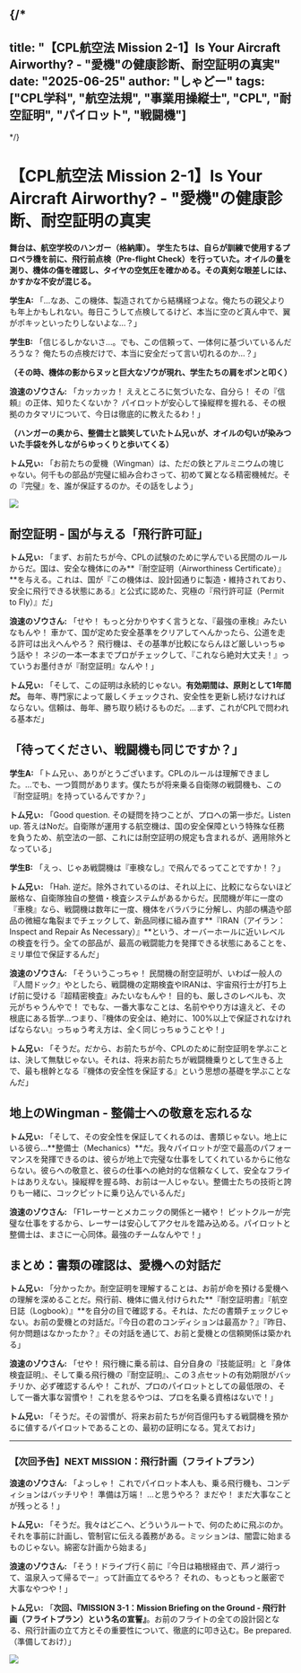 
{/*
---
title: "【CPL航空法 Mission 2-1】Is Your Aircraft Airworthy? - "愛機"の健康診断、耐空証明の真実"
date: "2025-06-25"
author: "しゃどー"
tags: ["CPL学科", "航空法規", "事業用操縦士", "CPL", "耐空証明", "パイロット", "戦闘機"]
---
*/}

# 【CPL航空法 Mission 2-1】Is Your Aircraft Airworthy? - "愛機"の健康診断、耐空証明の真実

**舞台は、航空学校のハンガー（格納庫）。**
**学生たちは、自らが訓練で使用するプロペラ機を前に、飛行前点検（Pre-flight Check）を行っていた。オイルの量を測り、機体の傷を確認し、タイヤの空気圧を確かめる。その真剣な眼差しには、かすかな不安が混じる。**

**学生A:** 「…なあ、この機体、製造されてから結構経つよな。俺たちの親父よりも年上かもしれない。毎日こうして点検してるけど、本当に空のど真ん中で、翼がポキッといったりしないよな…？」

**学生B:** 「信じるしかないさ…。でも、この信頼って、一体何に基づいているんだろうな？ 俺たちの点検だけで、本当に安全だって言い切れるのか…？」

**（その時、機体の影からヌッと巨大なゾウが現れ、学生たちの肩をポンと叩く）**

**浪速のゾウさん:** 「カッカッカ！ ええところに気づいたな、自分ら！ その『信頼』の正体、知りたくないか？ パイロットが安心して操縦桿を握れる、その根拠のカタマリについて、今日は徹底的に教えたるわ！」

**（ハンガーの奥から、整備士と談笑していたトム兄ぃが、オイルの匂いが染みついた手袋を外しながらゆっくりと歩いてくる）**

**トム兄ぃ:** 「お前たちの愛機（Wingman）は、ただの鉄とアルミニウムの塊じゃない。何千もの部品が完璧に組み合わさって、初めて翼となる精密機械だ。その『完璧』を、誰が保証するのか。その話をしよう」

<Image
  src="/images/ContentImages/tadakatsu.jpg"
  width={600}
  height={350}
/>

## 耐空証明 - 国が与える「飛行許可証」

**トム兄ぃ:** 「まず、お前たちが今、CPLの試験のために学んでいる民間のルールからだ。国は、安全な機体にのみ**『耐空証明（Airworthiness Certificate）』**を与える。これは、国が『この機体は、設計図通りに製造・維持されており、安全に飛行できる状態にある』と公式に認めた、<Highlight>究極の『飛行許可証（Permit to Fly）』</Highlight>だ」

**浪速のゾウさん:** 「せや！ もっと分かりやすく言うとな、<Highlight>『最強の車検』</Highlight>みたいなもんや！ 車かて、国が定めた安全基準をクリアしてへんかったら、公道を走る許可は出えへんやろ？ 飛行機は、その基準が比較にならんほど厳しいっちゅう話や！ ネジの一本一本までプロがチェックして、『これなら絶対大丈夫！』っていうお墨付きが『耐空証明』なんや！」

**トム兄ぃ:** 「そして、この証明は永続的じゃない。**有効期間は、原則として<Highlight>1年間</Highlight>だ。** 毎年、専門家によって厳しくチェックされ、安全性を更新し続けなければならない。信頼は、毎年、勝ち取り続けるものだ。…まず、これがCPLで問われる基本だ」

## 「待ってください、戦闘機も同じですか？」

**学生A:** 「トム兄ぃ、ありがとうございます。CPLのルールは理解できました。…でも、一つ質問があります。僕たちが将来乗る自衛隊の戦闘機も、この『耐空証明』を持っているんですか？」

**トム兄ぃ:** 「Good question. その疑問を持つことが、プロへの第一歩だ。Listen up. 答えはNoだ。自衛隊が運用する航空機は、国の安全保障という特殊な任務を負うため、<Highlight>航空法の一部、これには耐空証明の規定も含まれるが、適用除外となっている</Highlight>」

**学生B:** 「えっ、じゃあ戦闘機は『車検なし』で飛んでるってことですか！？」

**トム兄ぃ:** 「Hah. 逆だ。除外されているのは、<Highlight>それ以上に、比較にならないほど厳格な、自衛隊独自の整備・検査システムがあるからだ</Highlight>。民間機が年に一度の『車検』なら、戦闘機は数年に一度、機体をバラバラに分解し、内部の構造や部品の微細な亀裂までチェックして、新品同様に組み直す**『IRAN（アイラン：Inspect and Repair As Necessary）』**という、オーバーホールに近いレベルの検査を行う。全ての部品が、最高の戦闘能力を発揮できる状態にあることを、ミリ単位で保証するんだ」

**浪速のゾウさん:** 「そういうこっちゃ！ 民間機の耐空証明が、いわば<Highlight>一般人の『人間ドック』</Highlight>やとしたら、戦闘機の定期検査やIRANは、<Highlight>宇宙飛行士が打ち上げ前に受ける『超精密検査』</Highlight>みたいなもんや！ 目的も、厳しさのレベルも、次元がちゃうんやで！ でもな、一番大事なことは、名前ややり方は違えど、その根底にある哲学…つまり、<Highlight>『機体の安全は、絶対に、100%以上で保証されなければならない』っちゅう考え方は、全く同じ</Highlight>っちゅうことや！」

**トム兄ぃ:** 「そうだ。だから、お前たちが今、CPLのために耐空証明を学ぶことは、決して無駄じゃない。それは、将来お前たちが戦闘機乗りとして生きる上で、最も根幹となる『機体の安全性を保証する』という思想の基礎を学ぶことなんだ」

## 地上のWingman - 整備士への敬意を忘れるな

**トム兄ぃ:** 「そして、その安全性を保証してくれるのは、書類じゃない。地上にいる彼ら…**整備士（Mechanics）**だ。我々パイロットが空で最高のパフォーマンスを発揮できるのは、彼らが地上で完璧な仕事をしてくれているからに他ならない。彼らへの敬意と、彼らの仕事への絶対的な信頼なくして、安全なフライトはありえない。操縦桿を握る時、お前は一人じゃない。整備士たちの技術と誇りも一緒に、コックピットに乗り込んでいるんだ」

**浪速のゾウさん:** 「F1レーサーとメカニックの関係と一緒や！ ピットクルーが完璧な仕事をするから、レーサーは安心してアクセルを踏み込める。<Highlight>パイロットと整備士は、まさに一心同体。最強のチーム</Highlight>なんやで！」

## まとめ：書類の確認は、愛機への対話だ

**トム兄ぃ:** 「分かったか。耐空証明を理解することは、お前が命を預ける愛機への理解を深めることだ。飛行前、機体に備え付けられた**『耐空証明書』『航空日誌（Logbook）』**を自分の目で確認する。それは、ただの書類チェックじゃない。お前の愛機との対話だ。『今日の君のコンディションは最高か？』『昨日、何か問題はなかったか？』その対話を通じて、お前と愛機との信頼関係は築かれる」

**浪速のゾウさん:** 「せや！ 飛行機に乗る前は、<Highlight>自分自身の『技能証明』と『身体検査証明』、そして乗る飛行機の『耐空証明』</Highlight>、この３点セットの有効期限がバッチリか、必ず確認するんや！ これが、プロのパイロットとしての最低限の、そして一番大事な習慣や！ これを怠るやつは、プロを名乗る資格はないで！」

**トム兄ぃ:** 「そうだ。その習慣が、将来お前たちが何百億円もする戦闘機を預かるに値するパイロットであることの、最初の証明になる。覚えておけ」

---

### **【次回予告】NEXT MISSION：飛行計画（フライトプラン）**

**浪速のゾウさん:** 「よっしゃ！ これでパイロット本人も、乗る飛行機も、コンディションはバッチリや！ 準備は万端！ …と思うやろ？ まだや！ まだ大事なことが残っとる！」

**トム兄ぃ:** 「そうだ。我々はどこへ、どういうルートで、何のために飛ぶのか。それを事前に計画し、管制官に伝える義務がある。ミッションは、闇雲に始まるものじゃない。綿密な計画から始まる」

**浪速のゾウさん:** 「そう！ドライブ行く前に『今日は箱根経由で、芦ノ湖行って、温泉入って帰るでー』って計画立てるやろ？ それの、もっともっと厳密で大事なやつや！」

**トム兄ぃ:** 「<Highlight>**次回、『MISSION 3-1：Mission Briefing on the Ground - 飛行計画（フライトプラン）という名の宣誓』**</Highlight>。お前のフライトの全ての設計図となる、飛行計画の立て方とその重要性について、徹底的に叩き込む。Be prepared.（準備しておけ）」

<Image
  src="/images/ContentImages/synergy.jpg"
  width={600}
  height={350}
/>

